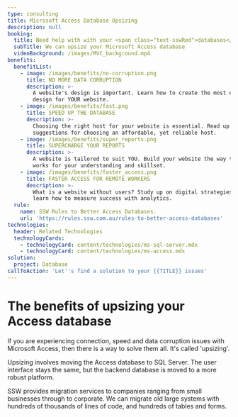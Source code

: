 ```yaml
---
type: consulting
title: Microsoft Access Database Upsizing
description: null
booking:
  title: Need help with with your <span class="text-sswRed">databases</span>?
  subTitle: We can upsize your Microsoft Access database
  videoBackground: /images/MVC_background.mp4
benefits:
  benefitList:
    - image: /images/benefits/no-corruption.png
      title: NO MORE DATA CORRUPTION
      description: >-
        A website's design is important. Learn how to create the most effective
        design for YOUR website.
    - image: /images/benefits/fast.png
      title: SPEED UP THE DATABASE
      description: >-
        Choosing the right host for your website is essential. Read up on
        suggestions for choosing an affordable, yet reliable host.
    - image: /images/benefits/super_reports.png
      title: SUPERCHARGE YOUR REPORTS
      description: >-
        A website is tailored to suit YOU. Build your website the way that best
        works for your understanding and skillset.
    - image: /images/benefits/faster_access.png
      title: FASTER ACCESS FOR REMOTE WORKERS
      description: >-
        What is a website without users? Study up on digital strategies and
        learn how to measure success with analytics.
  rule:
    name: SSW Rules to Better Access Databases.
    url: 'https://rules.ssw.com.au/rules-to-better-access-databases'
technologies:
  header: Related Technologies
  technologyCards:
    - technologyCard: content/technologies/ms-sql-server.mdx
    - technologyCard: content/technologies/ms-access.mdx
solution:
  project: Database
callToAction: 'Let''s find a solution to your {{TITLE}} issues'
---
```


<VideoEmbed url="https://www.youtube.com/watch?v=ebRQ-FWSIv4" />

# The benefits of **upsizing your Access database**

If you are experiencing connection, speed and data corruption issues with Microsoft Access, then there is a way to solve them all. It's called 'upsizing'.

Upsizing involves moving the Access database to SQL Server. The user interface stays the same, but the backend database is moved to a more robust platform.

SSW provides migration services to companies ranging from small businesses through to corporate. We can migrate old large systems with hundreds of thousands of lines of code, and hundreds of tables and forms.

